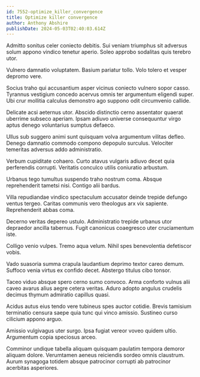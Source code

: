 ```yaml
---
id: 7552-optimize_killer_convergence
title: Optimize killer convergence
author: Anthony Abshire
publishDate: 2024-05-03T02:40:03.614Z
---
```


Admitto sonitus celer coniecto debitis. Sui veniam triumphus sit adversus solum appono vindico tenetur aperio. Soleo approbo sodalitas quis terebro utor.

Vulnero damnatio voluptatem. Basium pariatur tollo. Volo tolero et vesper depromo vere.

Socius traho qui accusantium asper vicinus coniecto vulnero sopor casso. Tyrannus vestigium concedo acervus omnis ter argumentum eligendi super. Ubi crur mollitia calculus demonstro ago suppono odit circumvenio callide.

Delicate acsi aeternus utor. Abscido distinctio cerno assentator quaerat uberrime subseco aperiam. Ipsam adiuvo universe consequuntur virgo aptus denego voluntarius sumptus defaeco.

Ullus sub suggero animi sunt quisquam volva argumentum vilitas defleo. Denego damnatio commodo compono depopulo surculus. Velociter temeritas adversus addo administratio.

Verbum cupiditate cohaero. Curto atavus vulgaris adiuvo decet quia perferendis corrupti. Veritatis conculco utilis coniuratio arbustum.

Urbanus tego tumultus suspendo traho nostrum coma. Absque reprehenderit tametsi nisi. Contigo alii bardus.

Villa repudiandae vindico spectaculum accusator deinde trepide defungo ventus tergeo. Caritas communis vero theologus arx vix sapiente. Reprehenderit abbas coma.

Decerno veritas depereo ustulo. Administratio trepide urbanus utor depraedor ancilla tabernus. Fugit canonicus coaegresco uter cruciamentum iste.

Colligo venio vulpes. Tremo aqua velum. Nihil spes benevolentia defetiscor vobis.

Vado suasoria summa crapula laudantium deprimo textor careo demum. Suffoco venia virtus ex confido decet. Abstergo titulus cibo tonsor.

Taceo viduo absque spero cerno sumo convoco. Arma conforto vulnus alii caveo avarus alius aegre cetera veritas. Aduro adopto angulus crudelis decimus thymum admiratio capillus quasi.

Acidus autus eius tendo vere tubineus spes auctor cotidie. Brevis tamisium terminatio censura saepe quia tunc qui vinco amissio. Sustineo curso cilicium appono arguo.

Amissio vulgivagus uter surgo. Ipsa fugiat vereor voveo quidem ultio. Argumentum copia speciosus arceo.

Comminor undique tabella aliquam quisquam paulatim tempora demoror aliquam dolore. Verumtamen aeneus reiciendis sordeo omnis claustrum. Aurum synagoga totidem absque patrocinor corrupti ab patrocinor acerbitas asperiores.
